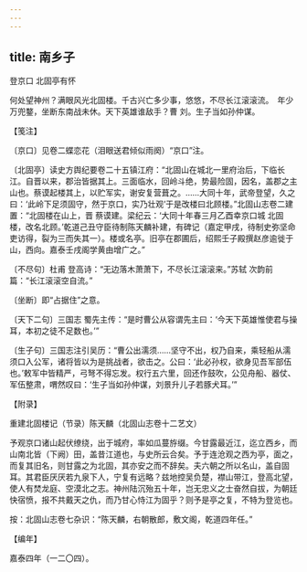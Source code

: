 ```yaml
---
---
---
```

title: 南乡子
---



登京口 北固亭有怀





何处望神州？满眼风光北固楼。千古兴亡多少事，悠悠，不尽长江滚滚流。　年少万兜鍪，坐断东南战未休。天下英雄谁敌手？曹 刘。生子当如孙仲谋。





【笺注】


〔京口〕见卷二蝶恋花（泪眼送君倾似雨阕）“京口”注。

〔北固亭〕读史方舆纪要卷二十五镇江府：“北固山在城北一里府治后，下临长江。自晋以来，郡治皆据其上。三面临水，回岭斗绝，势最险固，因名，盖郡之主山也。蔡谟起楼其上，以贮军实，谢安复营葺之。……大同十年，武帝登望，久之曰：‘此岭下足须固守，然于京口，实乃壮观’于是改楼曰北顾楼。”北固山志卷二建置：“北固楼在山上，晋 蔡谟建。梁纪云：‘大同十年春三月乙酉幸京口城 北固楼，改名北顾。’乾道己丑守臣待制陈天麟补建，有碑记（嘉定甲戌，待制史弥坚命吏访得，裂为三而失其一）。楼或名亭。旧亭在郡圃后，绍熙壬子殿撰赵彦逾徙于山，西向。嘉泰壬戌阁学黄由增广之。”

〔不尽句〕杜甫 登高诗：“无边落木萧萧下，不尽长江滚滚来。”苏轼 次韵前篇：“长江滚滚空自流。”

〔坐断〕即“占据住”之意。

〔天下二句〕三国志 蜀先主传：“是时曹公从容谓先主曰：‘今天下英雄惟使君与操耳，本初之徒不足数也。’”

〔生子句〕三国志注引吴历：“曹公出濡须……坚守不出，权乃自来，乘轻船从濡须口入公军，诸将皆以为是挑战者，欲击之。公曰：‘此必孙权，欲身见吾军部伍也。’敕军中皆精严，弓弩不得忘发。权行五六里，回还作鼓吹，公见舟船、器仗、军伍整肃，喟然叹曰：‘生子当如孙仲谋，刘景升儿子若豚犬耳。’”





【附录】


重建北固楼记（节录）陈天麟（北固山志卷十二艺文）

予观京口诸山起伏缭绕，出于城府，率如瓜蔓斿缀。今甘露最近江，迄立西乡，而山南北皆（下阙）田，盖昔江道也，与史所云合矣。予于连沧观之西为亭，面之，而复其旧名，则甘露之为北固，其亦安之而不辞矣。夫六朝之所以名山，盖自固耳。其君臣厌厌若九泉下人，宁复有远略？兹地控吴负楚，襟山带江，登高北望，使人有焚龙庭、空漠北之志。神州陆沉殆五十年，岂无忠义之士奋然自拔，为朝廷快宿愤，报不共戴天之仇，而乃甘心恃江为固乎？则予是亭之复，不特为登览也。

按：北固山志卷七杂识：“陈天麟，右朝散郎，敷文阁，乾道四年任。”





【编年】


嘉泰四年（一二〇四）。